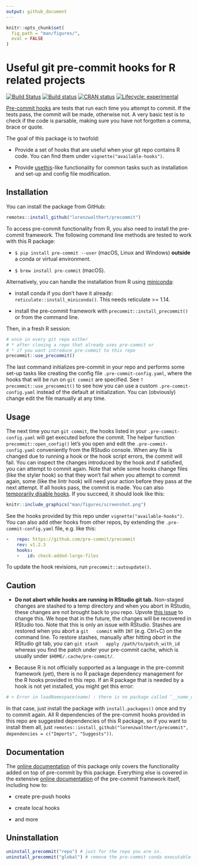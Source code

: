 ```yaml
---
output: github_document
---
```


<!-- README.md is generated from README.Rmd. Please edit that file -->

```r
knitr::opts_chunk$set(
  fig.path = "man/figures/",
  eval = FALSE
)
```

# Useful git pre-commit hooks for R related projects

<!-- badges: start -->

[![Build
Status](https://travis-ci.org/lorenzwalthert/precommit.svg?branch=master)](https://travis-ci.org/lorenzwalthert/precommit)
[![Build
status](https://ci.appveyor.com/api/projects/status/6xfoh8b4ik3pg6da/branch/master?svg=true)](https://ci.appveyor.com/project/lorenzwalthert/precommit/branch/master)
[![CRAN
status](https://www.r-pkg.org/badges/version/precommit)](https://CRAN.R-project.org/package=precommit)
[![Lifecycle:
experimental](https://img.shields.io/badge/lifecycle-experimental-orange.svg)](https://www.tidyverse.org/lifecycle/#experimental)

<!-- badges: end -->

[Pre-commit hooks](https://pre-commit.com) are tests that run each time you
attempt to commit. If the tests pass, the commit will be made, otherwise not. A
very basic test is to check if the code is parsable, making sure you have not
forgotten a comma, brace or quote.

The goal of this package is to twofold:

- Provide a set of hooks that are useful when your git repo contains R code. You
  can find them under `vignette("available-hooks")`.

- Provide [usethis](https://github.com/r-lib/usethis)-like functionality for
  common tasks such as installation and set-up and config file modification.

## Installation

You can install the package from GitHub:

```r
remotes::install_github("lorenzwalthert/precommit")
```

To access pre-commit functionality from R, you also need to install the
pre-commit framework. The following command line methods are tested to work with 
this R package:

- `$ pip install pre-commit --user` (macOS, Linux and Windows) **outside** a 
  conda or virtual environment.

- `$ brew install pre-commit` (macOS).

Alternatively, you can handle the installation from R using 
[miniconda](https://docs.conda.io/en/latest/miniconda.html):

- install conda if you don't have it already: `reticulate::install_miniconda()`.
  This needs reticulate >= 1.14.

- install the pre-commit framework with `precommit::install_precommit()` or
  from the command line.

Then, in a fresh R session:

```r
# once in every git repo either
# * after cloning a repo that already uses pre-commit or
# * if you want introduce pre-commit to this repo
precommit::use_precommit()
```

The last command initializes pre-commit in your repo and performs some set-up
tasks like creating the config file `.pre-commit-config.yaml`, where the hooks
that will be run on `git commit` are specified. See
`?precommit::use_precommit()` to see how you can use a custom
`.pre-commit-config.yaml` instead of the default at initialization. You can
(obviously) change edit the file manually at any time.

## Usage 

The next time you run `git commit`, the hooks listed in your
`.pre-commit-config.yaml` will get executed before the commit. The helper
function `precommit::open_config()` let's you open and edit the
`.pre-commit-config.yaml` conveniently from the RStudio console. When any file
is changed due to running a hook or the hook script errors, the commit will
fail. You can inspect the changes introduced by the hook and if satisfied, you
can attempt to commit again. Note that while some hooks change files (like the
styler hook) so that they won't fail when you attempt to commit again, some
(like the lintr hook) will need your action before they pass at the next
attempt. If all hooks pass, the commit is made. You can also [temporarily
disable hooks](https://pre-commit.com/#temporarily-disabling-hooks). If you
succeed, it should look like this:

```r
knitr::include_graphics("man/figures/screenshot.png")
```

See the hooks provided by this repo under `vignette("available-hooks")`. You can
also add other hooks from other repos, by extending the
`.pre-commit-config.yaml` file, e.g. like this:

```yaml
-   repo: https://github.com/pre-commit/precommit
    rev: v1.2.3
    hooks: 
    -   id: check-added-large-files
```

To update the hook revisions, run `precommit::autoupdate()`.

## Caution 

- **Do not abort while hooks are running in RStudio git tab.** Non-staged
  changes are stashed to a temp directory and when you abort in RStudio, these
  changes are not brought back to you repo. Upvote [this
  issue](https://github.com/rstudio/rstudio/issues/6471) to change this. We hope
  that in the future, the changes will be recovered in RStudio too. Note that
  this is only an issue with RStudio. Stashes are restored when you abort a `git
  commit` with `INT` (e.g. Ctrl+C) on the command line. To restore stashes,
  manually after hitting *abort* in the RStudio git tab, you can `git stash
  apply /path/to/patch_with_id` whereas you find the patch under your pre-commit
  cache, which is usually under `$HOME/.cache/pre-commit/`.

- Because R is not officially supported as a language in the pre-commit
  framework (yet), there is no R package dependency management for the R hooks
  provided in this repo. If an R package that is needed by a hook is not yet
  installed, you might get this error:

```r
# > Error in loadNamespace(name) : there is no package called ‘__name_of_package__’
```
  In that case, just install the package with `install.packages()` once and 
  try to commit again.
  All R dependencies of the pre-commit hooks provided in this repo are suggested
  dependencies of this R package, so if you want to install them all, just 
  `remotes::install_github("lorenzwalthert/precommit", dependencies = c("Imports", "Suggests"))`.
  
## Documentation

The [online
documentation](https://lorenzwalthert.github.io/precommit/index.html) of this
package only covers the functionality added on top of pre-commit by this
package. Everything else is covered in the extensive [online
documentation](https://pre-commit.com) of the pre-commit framework itself,
including how to:

- create pre-push hooks

- create local hooks

- and more

## Uninstallation

```r
uninstall_precommit("repo") # just for the repo you are in.
uninstall_precommit("global") # remove the pre-commit conda executable.
```
